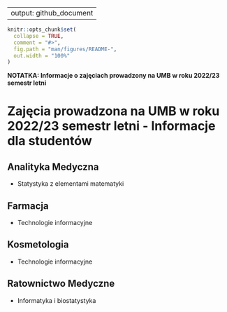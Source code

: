

---
output: github_document
---

<!-- README.md is generated from README.Rmd. Please edit that file -->

```r
knitr::opts_chunk$set(
  collapse = TRUE,
  comment = "#>",
  fig.path = "man/figures/README-",
  out.width = "100%"
)
```

**NOTATKA: Informacje o zajęciach prowadzony na UMB w roku 2022/23 semestr letni**

# Zajęcia prowadzona na UMB w roku 2022/23 semestr letni - Informacje dla studentów

## Analityka Medyczna
- Statystyka z elementami matematyki

## Farmacja
- Technologie informacyjne

## Kosmetologia
- Technologie informacyjne

## Ratownictwo Medyczne
- Informatyka i biostatystyka
